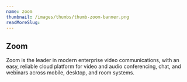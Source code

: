 ```yaml
---
name: zoom
thumbnail: /images/thumbs/thumb-zoom-banner.png
readMoreSlug:
---
```


## Zoom

Zoom is the leader in modern enterprise video communications, with an easy, reliable cloud platform for video and audio conferencing, chat, and webinars across mobile, desktop, and room systems.